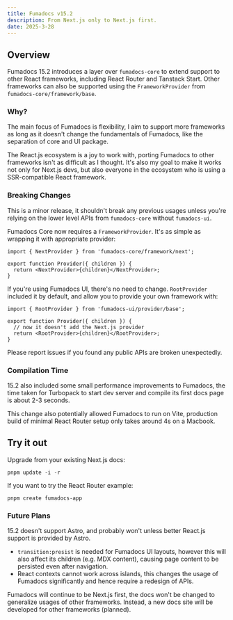 ```yaml
---
title: Fumadocs v15.2
description: From Next.js only to Next.js first.
date: 2025-3-28
---
```


## Overview

Fumadocs 15.2 introduces a layer over `fumadocs-core` to extend support to other React frameworks, including React Router and Tanstack Start. Other frameworks can also be supported using the `FrameworkProvider` from `fumadocs-core/framework/base`.

### Why?

The main focus of Fumadocs is flexibility, I aim to support more frameworks as long as it doesn't change the fundamentals of Fumadocs, like the separation of core and UI package.

The React.js ecosystem is a joy to work with, porting Fumadocs to other frameworks isn't as difficult as I thought.
It's also my goal to make it works not only for Next.js devs, but also everyone in the ecosystem who is using a SSR-compatible React framework.

### Breaking Changes

This is a minor release, it shouldn't break any previous usages unless you're relying on the lower level APIs from `fumadocs-core` without `fumadocs-ui`.

Fumadocs Core now requires a `FrameworkProvider`. It's as simple as wrapping it with appropriate provider:

```tsx
import { NextProvider } from 'fumadocs-core/framework/next';

export function Provider({ children }) {
  return <NextProvider>{children}</NextProvider>;
}
```

If you're using Fumadocs UI, there's no need to change. `RootProvider` included it by default, and allow you to provide your own framework with:

```tsx
import { RootProvider } from 'fumadocs-ui/provider/base';

export function Provider({ children }) {
  // now it doesn't add the Next.js provider
  return <RootProvider>{children}</RootProvider>;
}
```

Please report issues if you found any public APIs are broken unexpectedly.

### Compilation Time

15.2 also included some small performance improvements to Fumadocs, the time taken for Turbopack to start dev server and compile its first docs page is about 2-3 seconds.

This change also potentially allowed Fumadocs to run on Vite, production build of minimal React Router setup only takes around 4s on a Macbook.

## Try it out

Upgrade from your existing Next.js docs:

```package-install
pnpm update -i -r
```

If you want to try the React Router example:

```package-install
pnpm create fumadocs-app
```

### Future Plans

15.2 doesn't support Astro, and probably won't unless better React.js support is provided by Astro.

- `transition:presist` is needed for Fumadocs UI layouts, however this will also affect its children (e.g. MDX content), causing page content to be persisted even after navigation.
- React contexts cannot work across islands, this changes the usage of Fumadocs significantly and hence require a redesign of APIs.

Fumadocs will continue to be Next.js first, the docs won't be changed to generalize usages of other frameworks. Instead, a new docs site will be developed for other frameworks (planned).
